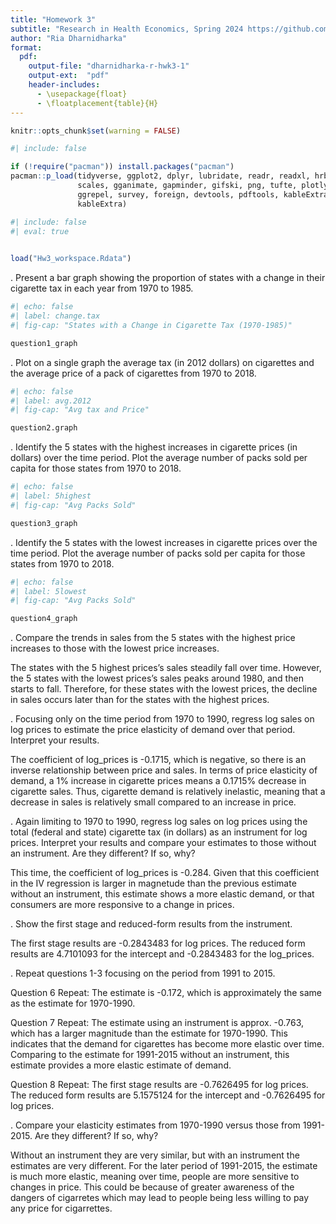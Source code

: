 ```yaml
---
title: "Homework 3"
subtitle: "Research in Health Economics, Spring 2024 https://github.com/riadharnidharka/Econ470HW3"
author: "Ria Dharnidharka"
format:
  pdf:
    output-file: "dharnidharka-r-hwk3-1"
    output-ext:  "pdf"
    header-includes:
      - \usepackage{float}
      - \floatplacement{table}{H}
---
```

```r
knitr::opts_chunk$set(warning = FALSE)
```

```r
#| include: false

if (!require("pacman")) install.packages("pacman")
pacman::p_load(tidyverse, ggplot2, dplyr, lubridate, readr, readxl, hrbrthemes, fixest,
               scales, gganimate, gapminder, gifski, png, tufte, plotly, OECD,
               ggrepel, survey, foreign, devtools, pdftools, kableExtra, modelsummary,
               kableExtra)
```
```r
#| include: false
#| eval: true

 
load("Hw3_workspace.Rdata")
```
\newpage

\vspace{.2in}
\noindent 1. Present a bar graph showing the proportion of states with a change in their cigarette tax in each year from 1970 to 1985.

```r
#| echo: false
#| label: change.tax
#| fig-cap: "States with a Change in Cigarette Tax (1970-1985)"

question1_graph
```
\newpage

\vspace{.2in}
\noindent 2. Plot on a single graph the average tax (in 2012 dollars) on cigarettes and the average price of a pack of cigarettes from 1970 to 2018.
```r
#| echo: false
#| label: avg.2012
#| fig-cap: "Avg tax and Price"

question2.graph
```
\newpage

\vspace{.2in}
\noindent 3. Identify the 5 states with the highest increases in cigarette prices (in dollars) over the time period. Plot the average number of packs sold per capita for those states from 1970 to 2018.

```r
#| echo: false
#| label: 5highest
#| fig-cap: "Avg Packs Sold"

question3_graph
```
\newpage

\vspace{.2in}
\noindent 4. Identify the 5 states with the lowest increases in cigarette prices over the time period. Plot the average number of packs sold per capita for those states from 1970 to 2018.

```r
#| echo: false
#| label: 5lowest
#| fig-cap: "Avg Packs Sold"

question4_graph
```
\newpage

\vspace{.2in}
\noindent 5. Compare the trends in sales from the 5 states with the highest price increases to those with the lowest price increases.

The states with the 5 highest prices's sales steadily fall over time. However, the 5 states with the lowest prices's sales peaks around 1980, and then starts to fall. Therefore, for these states with the lowest prices, the decline in sales occurs later than for the states with the highest prices. 
\newpage

\vspace{.2in}
\noindent 6. Focusing only on the time period from 1970 to 1990, regress log sales on log prices to estimate the price elasticity of demand over that period. Interpret your results.

The coefficient of log_prices is -0.1715, which is negative, so there is an inverse relationship between price and sales. In terms of price elasticity of demand, a 1% increase in cigarette prices means a 0.1715% decrease in cigarette sales. Thus, cigarette demand is relatively inelastic, meaning that a decrease in sales is relatively small compared to an increase in price. 

\vspace{.2in}
\noindent 7. Again limiting to 1970 to 1990, regress log sales on log prices using the total (federal and state) cigarette tax (in dollars) as an instrument for log prices. Interpret your results and compare your estimates to those without an instrument. Are they different? If so, why?

This time, the coefficient of log_prices is -0.284. Given that this coefficient in the IV regression is larger in magnetude than the previous estimate without an instrument, this estimate shows a more elastic demand, or that consumers are more responsive to a change in prices.

\vspace{.2in}
\noindent 8. Show the first stage and reduced-form results from the instrument.

The first stage results are -0.2843483 for log prices. The reduced form results are  4.7101093 for the intercept and -0.2843483 for the log_prices.

\newpage
\noindent 9. Repeat questions 1-3 focusing on the period from 1991 to 2015.

Question 6 Repeat:
The estimate is -0.172, which is approximately the same as the estimate for 1970-1990. 

Question 7 Repeat:
The estimate using an instrument is approx. -0.763, which has a larger magnitude than the estimate for 1970-1990. This indicates that the demand for cigarettes has become more elastic over time. Comparing to the estimate for 1991-2015 without an instrument, this estimate provides a more elastic estimate of demand. 

Question 8 Repeat:
The first stage results are -0.7626495 for log prices. The reduced form results are 5.1575124 for the intercept and -0.7626495 for log prices.

\vspace{.2in}
\noindent 10. Compare your elasticity estimates from 1970-1990 versus those from 1991-2015. Are they different? If so, why?

Without an instrument they are very similar, but with an instrument the estimates are very different. For the later period of 1991-2015, the estimate is much more elastic, meaning over time, people are more sensitive to changes in price. This could be because of greater awareness of the dangers of cigarretes which may lead to people being less willing to pay any price for cigarrettes. 